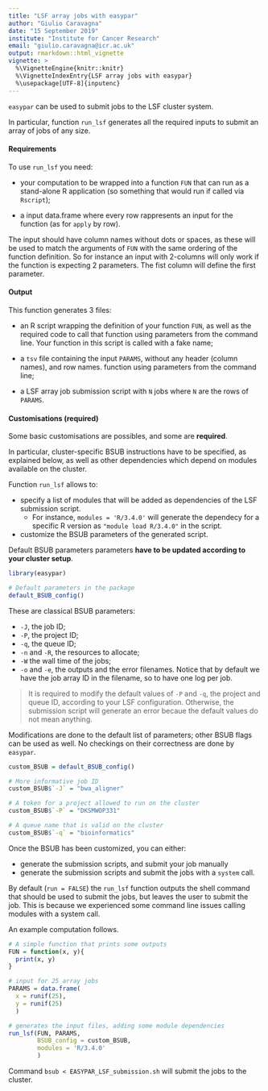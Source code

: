 ```yaml
---
title: "LSF array jobs with easypar"
author: "Giulio Caravagna"
date: "15 September 2019"
institute: "Institute for Cancer Research"
email: "giulio.caravagna@icr.ac.uk"
output: rmarkdown::html_vignette
vignette: >
  %\VignetteEngine{knitr::knitr}
  %\VignetteIndexEntry{LSF array jobs with easypar}
  %\usepackage[UTF-8]{inputenc}
---
```


`easypar`  can be used  to submit jobs to the LSF cluster system. 

In particular, function  `run_lsf` generates all the required inputs to submit an
array of jobs of any size.

#### Requirements

To use  `run_lsf` you need:

-   your computation to be wrapped into a function `FUN` that can run as a stand-alone R application (so something that would run if called via `Rscript`);

- a input data.frame where every row rappresents an input for the function
(as for `apply` by row). 

The input should have column names without dots or spaces, as these
will be used to match the arguments of `FUN` with the same ordering of the function definition. So for instance
an input with 2-columns will only work if the function is expecting 2 parameters. The fist column will define the first parameter.

#### Output

This function generates 3 files:

- an R script wrapping the definition of your function `FUN`, as well as the required code to call that
function using parameters from the command line. Your function in this script is called with a fake name;

- a `tsv` file containing the input `PARAMS`, without any header (column names), and row names. 
function using parameters from the command line;

- a LSF array job submission script with `N` jobs where `N` are the rows of `PARAMS`.

#### Customisations (required)

Some basic customisations are possibles, and some are **required**. 

In particular, cluster-specific BSUB instructions have to be specified, as explained below, as well as other dependencies which depend on modules available on the cluster. 

Function `run_lsf` allows to:

- specify a list of modules that will be added as dependencies of the LSF submission script. 
  - For instance, `modules = 'R/3.4.0'` will generate the dependecy for a specific R version as `"module load R/3.4.0"` in the script.

- customize the BSUB parameters of the generated script. 
  
Default BSUB parameters parameters **have to be updated according to your cluster setup**.

```r
library(easypar)

# Default parameters in the package
default_BSUB_config()
```

These are classical BSUB parameters:

- `-J`, the job ID;
- `-P`, the project ID;
- `-q`, the queue ID;
- `-n` and `-R`, the resources to allocate;
- `-W` the wall time of the jobs;
- `-o` and `-e`, the outputs and the error filenames. Notice that by default
we have the job array ID in the filename, so to have one log per job.

> It is required to modify the default values of `-P` and `-q`, the project and queue ID,
according to your LSF configuration. Otherwise, the submission script will 
generate an error becaue the default values do not mean anything.

Modifications are done to the default list of parameters; other BSUB flags can be
used as well. No checkings on their correctness are done by `easypar`.

```r
custom_BSUB = default_BSUB_config()

# More informative job ID
custom_BSUB$`-J` = "bwa_aligner"

# A token for a project allowed to run on the cluster
custom_BSUB$`-P` = "DKSMWOP331"

# A queue name that is valid on the cluster
custom_BSUB$`-q` = "bioinformatics"
```

Once the BSUB has been customized, you can either:

- generate the submission scripts, and submit your job manually
- generate the submission scripts and submit the jobs with a `system` call. 

By default (`run = FALSE`) the `run_lsf` function outputs the shell command that should be used to submit the jobs, but leaves the user to submit the job. This is because we experienced some command line issues calling
modules with a system call.

An example computation follows.

```r
# A simple function that prints some outputs
FUN = function(x, y){ 
  print(x, y) 
}

# input for 25 array jobs
PARAMS = data.frame(
  x = runif(25), 
  y = runif(25)
  )

# generates the input files, adding some module dependencies
run_lsf(FUN, PARAMS, 
        BSUB_config = custom_BSUB,
        modules = 'R/3.4.0'
        )
```

Command `bsub < EASYPAR_LSF_submission.sh` will submit the jobs to the cluster.
